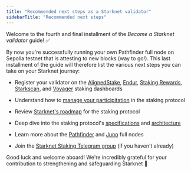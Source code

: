 ```yaml
---
title: "Recommended next steps as a Starknet validator"
sidebarTitle: "Recommended next steps"
---
```


Welcome to the fourth and final installment of the *Become a Starknet validator* guide! ✅

By now you're successfully running your own Pathfinder full node on Sepolia testnet that is attesting to new blocks (way to go!). This last installment of the guide will therefore list the various next steps you can take on your Starknet journey:

* Register your validator on the [AlignedStake](https://www.aligned-stake.com/), [Endur](https://dashboard.endur.fi/), [Staking Rewards](https://www.stakingrewards.com/stake-app?input=starknet), [Starkscan](https://starkscan.co/staking), and [Voyager](https://voyager.online/staking-dashboard) staking dashboards

* Understand how to [manage your participitation](/concepts-and-components/staking#procedures) in the staking protocol

* Review [Starknet's roadmap](/concepts-and-components/staking#roadmap) for the staking protocol

* Deep dive into the staking protocol's [specifications](/concepts-and-components/staking#protocol) and [architecture](/concepts-and-components/staking#architecture)

* Learn more about the [Pathfinder](https://equilibrium.co/projects/pathfinder) and [Juno](https://www.nethermind.io/juno) full nodes

* Join the [Starknet Staking Telegram group](https://t.me/+CLZl_F_Nj2RlNjU0) (if you haven't already)

Good luck and welcome aboard! We're incredibly grateful for your contribution to strengthening and safeguarding Starknet 💪